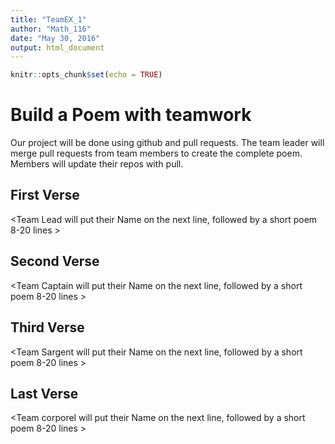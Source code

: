 ```yaml
---
title: "TeamEX_1"
author: "Math_116"
date: "May 30, 2016"
output: html_document
---
```


```r
knitr::opts_chunk$set(echo = TRUE)
```
# Build a Poem with teamwork
Our project will be done using github and pull requests. The team leader will merge pull requests from team members to create the complete poem. Members will update their repos with pull.

## First Verse
<Team Lead will put their Name on the next line, followed by a short poem 8-20 lines >


## Second Verse
<Team Captain will put their Name on the next line, followed by a short poem 8-20 lines >

## Third Verse
<Team Sargent  will put their Name on the next line, followed by a short poem 8-20 lines >

## Last Verse
<Team corporel  will put their Name on the next line, followed by a short poem 8-20 lines >